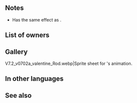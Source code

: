 {{Weapon Infobox
|tagid=SID_白夜暗夜の姫の花杖
|intID=3477
|image=wep_rd052
|exclusive=1
|weaponType=Colorless Staff
|cost=400
|might=14
|range=2
|cooldown=-1
|effect=Foe cannot counterattack. Accelerates Special trigger (cooldown count-1; max cooldown count value cannot be reduced below 1). If unit initiates combat or is within 2 spaces of an ally, grants Atk/Spd+6 to unit, neutralizes effects that prevent unit's follow-up attacks, grants Special cooldown charge +1 to unit per attack during combat (only highest value applied; does not stack), and after combat, if unit attacked, inflicts status on target and foes within 2 spaces of target preventing counterattacks through their next actions.
|statModifiers=0,14,0,0,0
|required=Assault
|properties=
}}
==Notes==
* Has the same effect as {{St|Dazzling Staff}}.
{{Prevent counterattacks}}
{{IfUnitInitiates}}
{{Temporary buffs}}
{{Follow-up effect neutralization|preventOnly=1}}
{{CooldownChargePlus}}
{{IfUnitAttacked}}
{{Counterattacks disrupted}}
==List of owners==
{{Skill Hero List}}
==Gallery==
<gallery>
V7.2_v0702a_valentine_Rod.webp|Sprite sheet for {{PAGENAME}}'s animation.
</gallery>
==In other languages==
{{OtherLanguages
|japanese=白夜暗夜の姫の花杖
|german=Zwielichtsstab
|spanishEU=Bastón dual
|spanishLA=Bastón dual
|french=Bâton dilemme
|italian=Asta divergente
|chineseTW=白夜暗夜公主的花杖
|portuguese=Bastão noite/dia
}}
==See also==
{{See also skills|cond=(Description LIKE '%grants Atk/Spd+_ during combat%' AND CanUseWeapon__full='Colorless Staff') OR Description LIKE '%inflicts%status%preventing counterattacks%next actions%'}}
{{Weapons Navbox}}